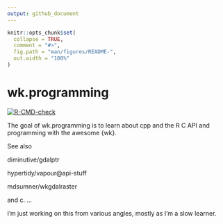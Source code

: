 ```yaml
---
output: github_document
---
```


<!-- README.md is generated from README.Rmd. Please edit that file -->

```r
knitr::opts_chunk$set(
  collapse = TRUE,
  comment = "#>",
  fig.path = "man/figures/README-",
  out.width = "100%"
)
```

# wk.programming

<!-- badges: start -->
[![R-CMD-check](https://github.com/mdsumner/wk.programming/actions/workflows/R-CMD-check.yaml/badge.svg)](https://github.com/mdsumner/wk.programming/actions/workflows/R-CMD-check.yaml)
<!-- badges: end -->

The goal of wk.programming is to learn about cpp and the R C API and programming with the awesome {wk}. 

See also

diminutive/gdalptr

hypertidy/vapour@api-stuff

mdsumner/wkgdalraster

and c. ...


I'm just working on this from various angles, mostly as I'm a slow learner. 

